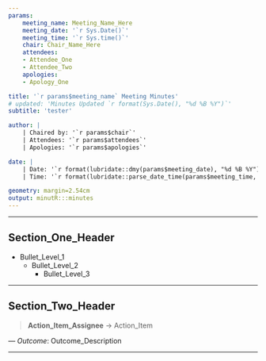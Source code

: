 ```yaml
---
params:
    meeting_name: Meeting_Name_Here
    meeting_date: '`r Sys.Date()`'
    meeting_time: '`r Sys.time()`'
    chair: Chair_Name_Here
    attendees:
    - Attendee_One
    - Attendee_Two
    apologies:
    - Apology_One

title: '`r params$meeting_name` Meeting Minutes'
# updated: 'Minutes Updated `r format(Sys.Date(), "%d %B %Y")`'
subtitle: 'tester'

author: |
    | Chaired by: '`r params$chair`'
    | Attendees: '`r params$attendees`'
    | Apologies: '`r params$apologies`'

date: |
    | Date: '`r format(lubridate::dmy(params$meeting_date), "%d %B %Y")`'
    | Time: '`r format(lubridate::parse_date_time(params$meeting_time, "HM"), "%H:%M%p")`'

geometry: margin=2.54cm
output: minutR:::minutes
---
```


***
## Section_One_Header
* Bullet_Level_1
    + Bullet_Level_2
        - Bullet_Level_3

***

## Section_Two_Header

>**Action_Item_Assignee** -> Action_Item

--- *Outcome*: Outcome_Description

***

